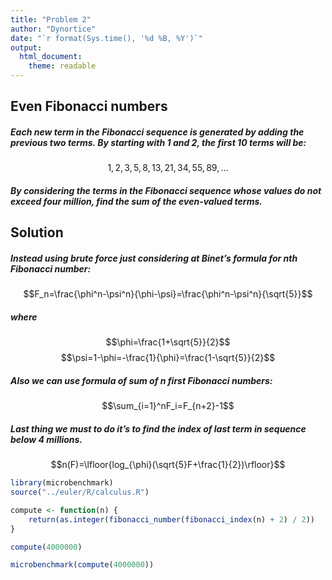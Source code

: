 ```yaml
---
title: "Problem 2"
author: "Dynortice"
date: "`r format(Sys.time(), '%d %B, %Y')`"
output:
  html_document:
    theme: readable
---
```


## Even Fibonacci numbers
##### Each new term in the Fibonacci sequence is generated by adding the previous two terms. By starting with $1$ and $2$, the first $10$ terms will be:
$$1,2,3,5,8,13,21,34,55,89,...$$

##### By considering the terms in the Fibonacci sequence whose values do not exceed four million, find the sum of the even-valued terms.
## Solution
##### Instead using brute force just considering at Binet's formula for nth Fibonacci number:
$$F_n=\frac{\phi^n-\psi^n}{\phi-\psi}=\frac{\phi^n-\psi^n}{\sqrt{5}}$$

##### where
$$\phi=\frac{1+\sqrt{5}}{2}$$
$$\psi=1-\phi=-\frac{1}{\phi}=\frac{1-\sqrt{5}}{2}$$

##### Also we can use formula of sum of $n$ first Fibonacci numbers:
$$\sum_{i=1}^nF_i=F_{n+2}-1$$

##### Last thing we must to do it's to find the index of last term in sequence below $4$ millions.
$$n(F)=\lfloor{log_{\phi}(\sqrt{5}F+\frac{1}{2})\rfloor}$$

```r
library(microbenchmark)
source("../euler/R/calculus.R")
```

```r
compute <- function(n) {
    return(as.integer(fibonacci_number(fibonacci_index(n) + 2) / 2))
}
```

```r
compute(4000000)
```

```r
microbenchmark(compute(4000000))
```
